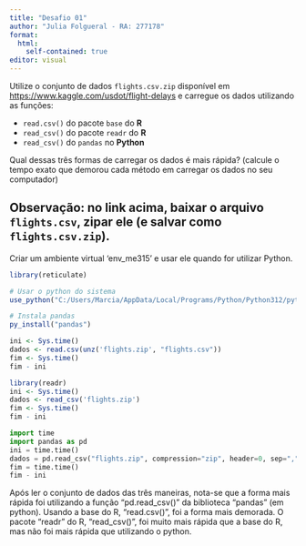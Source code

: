 ---
title: "Desafio 01"
author: "Julia Folgueral - RA: 277178"
format: 
  html:
    self-contained: true
editor: visual
---

Utilize o conjunto de dados `flights.csv.zip` disponível em <https://www.kaggle.com/usdot/flight-delays> e carregue os dados utilizando as funções:

-   `read.csv()` do pacote `base` do **R**
-   `read_csv()` do pacote `readr` do **R**
-   `read_csv()` do `pandas` no **Python**

Qual dessas três formas de carregar os dados é mais rápida? (calcule o tempo exato que demorou cada método em carregar os dados no seu computador)

## Observação: no link acima, baixar o arquivo `flights.csv`, zipar ele (e salvar como `flights.csv.zip`).

Criar um ambiente virtual 'env_me315' e usar ele quando for utilizar Python.


```{r}
library(reticulate)

# Usar o python do sistema
use_python("C:/Users/Marcia/AppData/Local/Programs/Python/Python312/python.exe", required = TRUE)

# Instala pandas 
py_install("pandas")

```


```{r}
ini <- Sys.time()
dados <- read.csv(unz('flights.zip', "flights.csv"))
fim <- Sys.time()
fim - ini
```

```{r}
library(readr)
ini <- Sys.time()
dados <- read_csv('flights.zip')
fim <- Sys.time()
fim - ini
```

```{python}
import time
import pandas as pd
ini = time.time()
dados = pd.read_csv("flights.zip", compression="zip", header=0, sep=",", low_memory=False)
fim = time.time()
fim - ini
```

Após ler o conjunto de dados das três maneiras, nota-se que a forma mais rápida foi utilizando a função "pd.read_csv()" da biblioteca "pandas" (em python). Usando a base do R, "read.csv()", foi a forma mais demorada. O pacote "readr" do R, "read_csv()", foi muito mais rápida que a base do R, mas não foi mais rápida que utilizando o python.